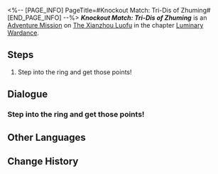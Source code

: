 <%-- [PAGE_INFO]
PageTitle=#Knockout Match: Tri-Dis of Zhuming#
[END_PAGE_INFO] --%>
{{Stub|Dialogue.}}
{{Mission Infobox
|id            = 8025136
|title         = 
|image         = <!--Mission Knockout Match Tri-Dis of Zhuming.png-->
|type          = Adventure
|event_name    = 
|chapter       = Luminary Wardance
|requirements  = {{subst:void|<!--Unknown: {"Type":"Manual"}-->}}
|summary       = <!--official mission summary from Fate's Atlas-->
|characters    = Trailblazer
|startLocation = [[The Xianzhou Luofu]] - [[Skysplitter]]
|world         = The Xianzhou Luofu
|area          = Skysplitter
|prev          = 
|next          = Even When Cheers Fade: Chapter 2
|rewards       = Wardance Sword Badge*5
}}
'''''Knockout Match: Tri-Dis of Zhuming''''' is an [[Adventure Mission]] on [[The Xianzhou Luofu]] in the chapter [[Luminary Wardance]].

==Steps==
# Step into the ring and get those points!

<!--
==Gameplay Notes==

--><!--
==Trial Character==

-->
==Dialogue==
{{Stub Dialogue}}

===Step into the ring and get those points!===
{{Mission Description|type=adventure|location=Skysplitter|The rules of the Knockout Matches are easy &mdash; Just defeat opponents and win points<br />Contestant Luka just needs to do three things: Win, win, and keep winning!}}
{{Dialogue Start}}
:{{tx}}
{{Dialogue End}}

==Other Languages==
{{Other Languages
|en   = Knockout Match: Tri-Dis of Zhuming
|zhs  = 叩关赛•朱明三不
|zht  = 叩關賽•朱明三不
|ja   = 予選・朱明三武
|ko   = 예선전•주명삼불
|es   = Combate de cualificación: Los Tres D. Negados del Zhuming
|fr   = Match de qualification&nbsp;: Les Trois D du Zhuming
|ru   = Отборочный матч - ТриО из Чжумина
|th   = รอบคัดเลือก: สามส. แห่ง Zhuming
|vi   = Giải Đấu Loại: Bộ Tam D.Zhuming
|de   = Qualifikationskampf: Zhuming-Trio
|id   = Pertandingan Knockout: Bersatu Zhuming Runtuh
|pt   = Partida Eliminatória: Trinterdito de Zhuming
}}

==Change History==
{{Change History|2.5}}
